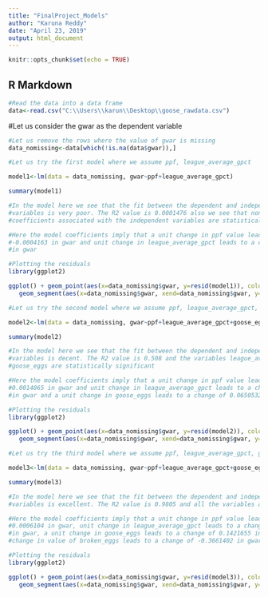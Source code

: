 ```yaml
---
title: "FinalProject_Models"
author: "Karuna Reddy"
date: "April 23, 2019"
output: html_document
---
```


```r
knitr::opts_chunk$set(echo = TRUE)
```

## R Markdown

```r
#Read the data into a data frame
data<-read.csv("C:\\Users\\karun\\Desktop\\goose_rawdata.csv")
```

#Let us consider the gwar as the dependent variable
```r
#Let us remove the rows where the value of gwar is missing
data_nomissing<-data[which(!is.na(data$gwar)),]
```

```r
#Let us try the first model where we assume ppf, league_average_gpct

model1<-lm(data = data_nomissing, gwar~ppf+league_average_gpct)

summary(model1)

#In the model here we see that the fit between the dependent and independent
#variables is very poor. The R2 value is 0.0001476 also we see that none of the
#coefficients associated with the independent variables are statistically significant

#Here the model coefficients imply that a unit change in ppf value leads to a change of 
#-0.0004163 in gwar and unit change in league_average_gpct leads to a change of 0.4908147
#in gwar

#Plotting the residuals
library(ggplot2)

ggplot() + geom_point(aes(x=data_nomissing$gwar, y=resid(model1)), colour = "red", size = 3) + 
   geom_segment(aes(x=data_nomissing$gwar, xend=data_nomissing$gwar, y=0, yend=resid(model1)))+geom_hline(yintercept = 0)
```

```r
#Let us try the second model where we assume ppf, league_average_gpct, goose eggs

model2<-lm(data = data_nomissing, gwar~ppf+league_average_gpct+goose_eggs)

summary(model2)

#In the model here we see that the fit between the dependent and independent
#variables is decent. The R2 value is 0.508 and the variables league_average_gpct and
#goose_eggs are statistically significant

#Here the model coefficients imply that a unit change in ppf value leads to a change of 
#0.0014065 in gwar and unit change in league_average_gpct leads to a change of -1.4716707
#in gwar and a unit change in goose_eggs leads to a change of 0.0650532 in gwar

#Plotting the residuals
library(ggplot2)

ggplot() + geom_point(aes(x=data_nomissing$gwar, y=resid(model2)), colour = "red", size = 3) + 
   geom_segment(aes(x=data_nomissing$gwar, xend=data_nomissing$gwar, y=0, yend=resid(model2)))+geom_hline(yintercept = 0)
```

```r
#Let us try the third model where we assume ppf, league_average_gpct, goose eggs and broken_eggs

model3<-lm(data = data_nomissing, gwar~ppf+league_average_gpct+goose_eggs+broken_eggs)

summary(model3)

#In the model here we see that the fit between the dependent and independent
#variables is excellent. The R2 value is 0.9805 and all the variables are statistically significant

#Here the model coefficients imply that a unit change in ppf value leads to a change of 
#0.0006104 in gwar, unit change in league_average_gpct leads to a change of -4.9178608
#in gwar, a unit change in goose_eggs leads to a change of 0.1421655 in gwar and a unit 
#change in value of broken_eggs leads to a change of -0.3661402 in gwar

#Plotting the residuals
library(ggplot2)

ggplot() + geom_point(aes(x=data_nomissing$gwar, y=resid(model3)), colour = "red", size = 3) + 
   geom_segment(aes(x=data_nomissing$gwar, xend=data_nomissing$gwar, y=0, yend=resid(model3)))+geom_hline(yintercept = 0)
```

